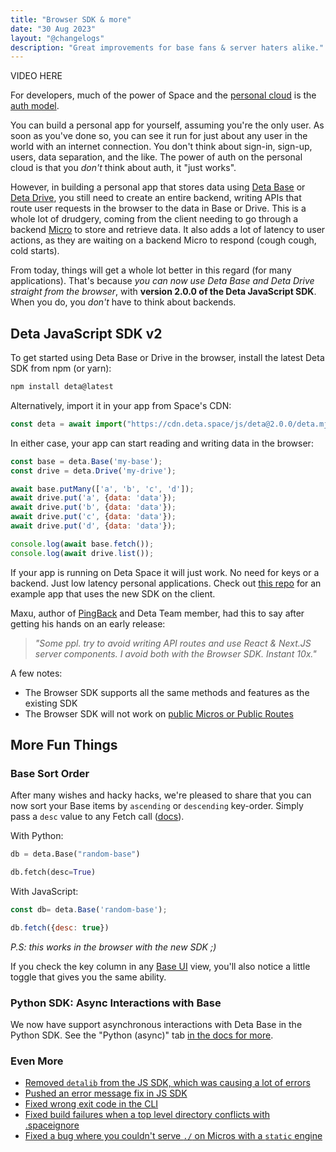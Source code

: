 ```yaml
---
title: "Browser SDK & more"
date: "30 Aug 2023"
layout: "@changelogs"
description: "Great improvements for base fans & server haters alike."
---
```



VIDEO HERE

For developers, much of the power of Space and the [personal cloud](https://deta.space/docs/en/learn/what-is-pc) is the [auth model](https://deta.space/docs/en/build/fundamentals/the-space-runtime/authentication). 

You can build a personal app for yourself, assuming you're the only user. As soon as you've done so, you can see it run for just about any user in the world with an internet connection. You don't think about sign-in, sign-up, users, data separation, and the like. The power of auth on the personal cloud is that you *don't* think about auth, it "just works".

However, in building a personal app that stores data using [Deta Base](https://deta.space/docs/en/build/fundamentals/data-storage#deta-base) or [Deta Drive](https://deta.space/docs/en/build/fundamentals/data-storage#deta-drive), you still need to create an entire backend, writing APIs that route user requests in the browser to the data in Base or Drive. This is a whole lot of drudgery, coming from the client needing to go through a backend [Micro](https://deta.space/docs/en/build/fundamentals/the-space-runtime/micros) to store and retrieve data. It also adds a lot of latency to user actions, as they are waiting on a backend Micro to respond (cough cough, cold starts).

From today, things will get a whole lot better in this regard (for many applications). That's because *you can now use Deta Base and Deta Drive straight from the browser*, with **version 2.0.0 of the Deta JavaScript SDK**. When you do, you *don't* have to think about backends. 

## Deta JavaScript SDK v2

To get started using Deta Base or Drive in the browser, install the latest Deta SDK from npm (or yarn):

```bash
npm install deta@latest
```

Alternatively, import it in your app from Space's CDN:

```javascript
const deta = await import("https://cdn.deta.space/js/deta@2.0.0/deta.mjs");
```

In either case, your app can start reading and writing data in the browser:

```JavaScript
const base = deta.Base('my-base');
const drive = deta.Drive('my-drive');

await base.putMany(['a', 'b', 'c', 'd']);
await drive.put('a', {data: 'data'});
await drive.put('b', {data: 'data'});
await drive.put('c', {data: 'data'});
await drive.put('d', {data: 'data'});

console.log(await base.fetch());
console.log(await drive.list());
```

If your app is running on Deta Space it will just work. No need for keys or a backend. Just low latency personal applications. Check out [this repo](https://github.com/deta/todo-app) for an example app that uses the new SDK on the client.

Maxu, author of [PingBack](https://deta.space/discovery/@maximilianheidenreich/pingback) and Deta Team member, had this to say after getting his hands on an early release:
> *"Some ppl. try to avoid writing API routes and use React & Next.JS server components. I avoid both with the Browser SDK. Instant 10x."* 

A few notes:
- The Browser SDK supports all the same methods and features as the existing SDK
- The Browser SDK will not work on [public Micros or Public Routes](https://deta.space/docs/en/build/fundamentals/the-space-runtime/authentication#public-micros-and-routes)

## More Fun Things

### Base Sort Order

After many wishes and hacky hacks, we're pleased to share that you can now sort your Base items by `ascending` or `descending` key-order. Simply pass a `desc` value to any Fetch call ([docs](https://deta.space/docs/en/build/reference/sdk/types#fetchoptions)). 

With Python:
```py
db = deta.Base("random-base")

db.fetch(desc=True)
```

With JavaScript:
```js
const db= deta.Base('random-base');

db.fetch({desc: true})
```
*P.S: this works in the browser with the new SDK ;)*

If you check the key column in any [Base UI](https://deta.space/docs/en/use/your-data/guis#base-ui) view, you'll also notice a little toggle that gives you the same ability.

### Python SDK: Async Interactions with Base

We now have support asynchronous interactions with Deta Base in the Python SDK. See the "Python (async)" tab [in the docs for more](https://deta.space/docs/en/build/reference/sdk).


### Even More
- [Removed `detalib` from the JS SDK, which was causing a lot of errors](https://github.com/deta/deta-javascript/pull/63/files)
- [Pushed an error message fix in JS SDK](https://github.com/deta/deta-javascript/pull/64/files)
- [Fixed wrong exit code in the CLI](https://github.com/deta/space-cli/pull/147/files)
- [Fixed build failures when a top level directory conflicts with .spaceignore](https://github.com/deta/space-cli/pull/148)
- [Fixed  a bug where you couldn't serve `./` on Micros with a `static` engine](https://github.com/deta/space-cli/pull/149)
